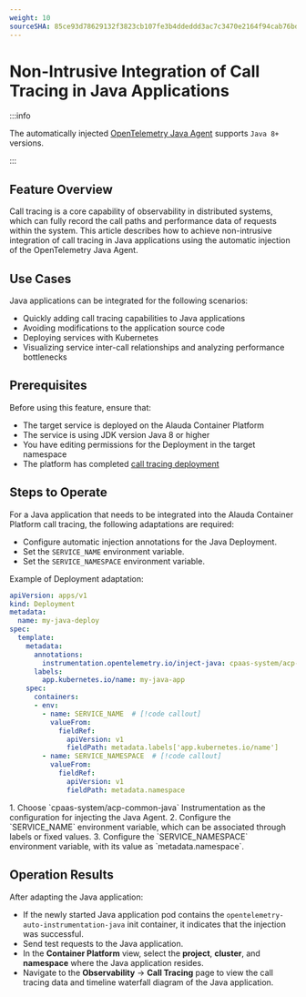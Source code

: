 ```yaml
---
weight: 10
sourceSHA: 85ce93d78629132f3823cb107fe3b4ddeddd3ac7c3470e2164f94cab76bd8a77
---
```


# Non-Intrusive Integration of Call Tracing in Java Applications

:::info

The automatically injected [OpenTelemetry Java Agent](https://github.com/open-telemetry/opentelemetry-java-instrumentation) supports `Java 8+` versions.

:::

## Feature Overview

Call tracing is a core capability of observability in distributed systems, which can fully record the call paths and performance data of requests within the system. This article describes how to achieve non-intrusive integration of call tracing in Java applications using the automatic injection of the OpenTelemetry Java Agent.

## Use Cases

Java applications can be integrated for the following scenarios:

- Quickly adding call tracing capabilities to Java applications
- Avoiding modifications to the application source code
- Deploying services with Kubernetes
- Visualizing service inter-call relationships and analyzing performance bottlenecks

## Prerequisites

Before using this feature, ensure that:

- The target service is deployed on the Alauda Container Platform
- The service is using JDK version Java 8 or higher
- You have editing permissions for the Deployment in the target namespace
- The platform has completed [call tracing deployment](../installation.mdx)

## Steps to Operate

For a Java application that needs to be integrated into the Alauda Container Platform call tracing, the following adaptations are required:

- Configure automatic injection annotations for the Java Deployment.
- Set the `SERVICE_NAME` environment variable.
- Set the `SERVICE_NAMESPACE` environment variable.

Example of Deployment adaptation:

```yaml
apiVersion: apps/v1
kind: Deployment
metadata:
  name: my-java-deploy
spec:
  template:
    metadata:
      annotations:
        instrumentation.opentelemetry.io/inject-java: cpaas-system/acp-common-java  # [!code callout]
      labels:
        app.kubernetes.io/name: my-java-app
    spec:
      containers:
      - env:
        - name: SERVICE_NAME  # [!code callout]
          valueFrom:
            fieldRef:
              apiVersion: v1
              fieldPath: metadata.labels['app.kubernetes.io/name']
        - name: SERVICE_NAMESPACE  # [!code callout]
          valueFrom:
            fieldRef:
              apiVersion: v1
              fieldPath: metadata.namespace
```

<Callouts>
  1. Choose `cpaas-system/acp-common-java` Instrumentation as the configuration for injecting the Java Agent.
  2. Configure the `SERVICE_NAME` environment variable, which can be associated through labels or fixed values.
  3. Configure the `SERVICE_NAMESPACE` environment variable, with its value as `metadata.namespace`.
</Callouts>

## Operation Results

After adapting the Java application:

- If the newly started Java application pod contains the `opentelemetry-auto-instrumentation-java` init container, it indicates that the injection was successful.
- Send test requests to the Java application.
- In the **Container Platform** view, select the **project**, **cluster**, and **namespace** where the Java application resides.
- Navigate to the **Observability** -> **Call Tracing** page to view the call tracing data and timeline waterfall diagram of the Java application.
